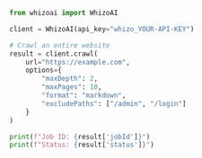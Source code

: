 ```python Python
from whizoai import WhizoAI

client = WhizoAI(api_key="whizo_YOUR-API-KEY")

# Crawl an entire website
result = client.crawl(
    url="https://example.com",
    options={
        "maxDepth": 2,
        "maxPages": 10,
        "format": "markdown",
        "excludePaths": ["/admin", "/login"]
    }
)

print(f"Job ID: {result['jobId']}")
print(f"Status: {result['status']}")
```
